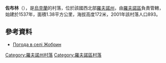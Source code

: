 {{coord|50|49|5|N|26|3|46|E|scale:30000|display=title}}

'''佐布林'''（{{lang-uk|Жобрин}}），是[[烏克蘭|烏克蘭]]的村落，位於該國西北部[[羅夫諾州|羅夫諾州]]，由[[羅夫諾區|羅夫諾區]]負責管轄，始建於1537年，面積1.38平方公里，海拔高度172米，2001年該村落人口893。

==參考資料==
* [http://weather.in.ua/ua/rovenskaja/7767 Погода в селі Жобрин]{{Wayback|url=http://weather.in.ua/ua/rovenskaja/7767 |date=20160305201740 }}

{{DEFAULTSORT:Жобрин}}
[[Category:羅夫諾州村落|Category:羅夫諾州村落]]
[[Category:羅夫諾區村落|Category:羅夫諾區村落]]


{{Rivne-geo-stub}}